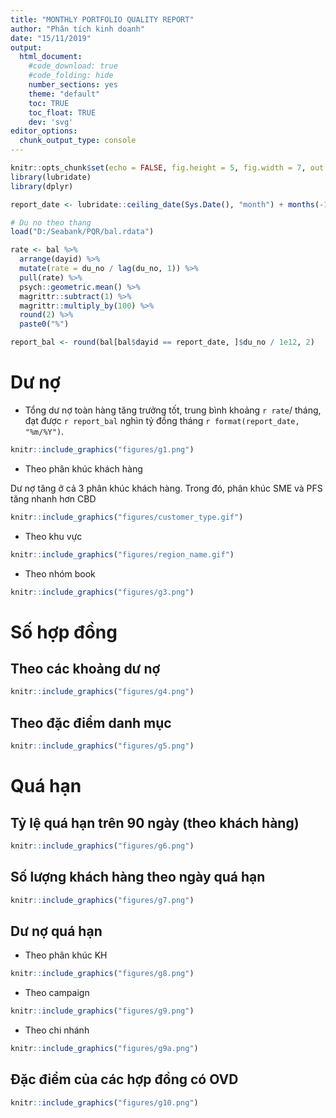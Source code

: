 ```yaml
---
title: "MONTHLY PORTFOLIO QUALITY REPORT"
author: "Phân tích kinh doanh"
date: "15/11/2019"
output: 
  html_document:
    #code_download: true
    #code_folding: hide
    number_sections: yes
    theme: "default"
    toc: TRUE
    toc_float: TRUE
    dev: 'svg'
editor_options: 
  chunk_output_type: console
---
```


```r
knitr::opts_chunk$set(echo = FALSE, fig.height = 5, fig.width = 7, out.width = "70%")
library(lubridate)
library(dplyr)
```

```r
report_date <- lubridate::ceiling_date(Sys.Date(), "month") + months(-1) - days(1)    #

# Du no theo thang
load("D:/Seabank/PQR/bal.rdata")

rate <- bal %>% 
  arrange(dayid) %>% 
  mutate(rate = du_no / lag(du_no, 1)) %>% 
  pull(rate) %>% 
  psych::geometric.mean() %>% 
  magrittr::subtract(1) %>% 
  magrittr::multiply_by(100) %>% 
  round(2) %>% 
  paste0("%")

report_bal <- round(bal[bal$dayid == report_date, ]$du_no / 1e12, 2)

```


# Dư nợ

- Tổng dư nợ toàn hàng tăng trưởng tốt, trung bình khoảng `r rate`/ tháng, đạt được `r report_bal` nghìn tỷ đồng tháng `r format(report_date, "%m/%Y")`.

```r
knitr::include_graphics("figures/g1.png")
```


- Theo phân khúc khách hàng

Dư nợ tăng ở cả 3 phân khúc khách hàng. Trong đó, phân khúc SME và PFS tăng nhanh hơn CBD

```r
knitr::include_graphics("figures/customer_type.gif")
```

- Theo khu vực

```r
knitr::include_graphics("figures/region_name.gif")
```

- Theo nhóm book 

```r
knitr::include_graphics("figures/g3.png")
```


# Số hợp đồng

## Theo các khoảng dư nợ

```r
knitr::include_graphics("figures/g4.png")
```

## Theo đặc điểm danh mục
```r
knitr::include_graphics("figures/g5.png")
```


# Quá hạn

## Tỷ lệ quá hạn trên 90 ngày (theo khách hàng)

```r
knitr::include_graphics("figures/g6.png")
```

## Số lượng khách hàng theo ngày quá hạn

```r
knitr::include_graphics("figures/g7.png")
```

## Dư nợ quá hạn

- Theo phân khúc KH

```r
knitr::include_graphics("figures/g8.png")
```

- Theo campaign

```r
knitr::include_graphics("figures/g9.png")
```

- Theo chi nhánh

```r
knitr::include_graphics("figures/g9a.png")
```


## Đặc điểm của các hợp đồng có OVD
```r
knitr::include_graphics("figures/g10.png")
```
